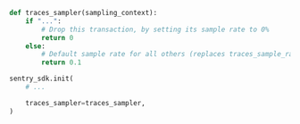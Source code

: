 ```python
def traces_sampler(sampling_context):
    if "...":
        # Drop this transaction, by setting its sample rate to 0%
        return 0
    else:
        # Default sample rate for all others (replaces traces_sample_rate)
        return 0.1

sentry_sdk.init(
    # ...

    traces_sampler=traces_sampler,
)
```
